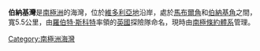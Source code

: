 {{Coord|77|27|S|163|50|E|source:GNIS|display=title}}

'''伯納基灣'''是[[南極洲|南極洲]]的海灣，位於[[維多利亞地|維多利亞地]]沿岸，處於[[馬布爾角|馬布爾角]]和[[伯納基角|伯納基角]]之間，寬5.5公里，由[[羅伯特·斯科特|羅伯特·斯科特]]率領的[[英國|英國]]探險隊命名，現時由[[南極條約體系|南極條約體系]]管理。

{{DEFAULTSORT:Bernacchi Bay}}
[[Category:南極洲海灣|Category:南極洲海灣]]


{{ScottCoast-geo-stub}}